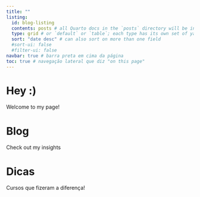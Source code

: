 ```yaml
---
title: ""
listing:
  id: blog-listing
  contents: posts # all Quarto docs in the `posts` directory will be included on your listing page
  type: grid # or `default` or `table`; each type has its own set of yaml options to include
  sort: "date desc" # can also sort on more than one field
  #sort-ui: false
  #filter-ui: false
navbar: true # barra preta em cima da página
toc: true # navegação lateral que diz "on this page"
---
```


# Hey :)

Welcome to my page!

# Blog

Check out my insights

::: {#blog-listing}
:::


# Dicas

Cursos que fizeram a diferença!

